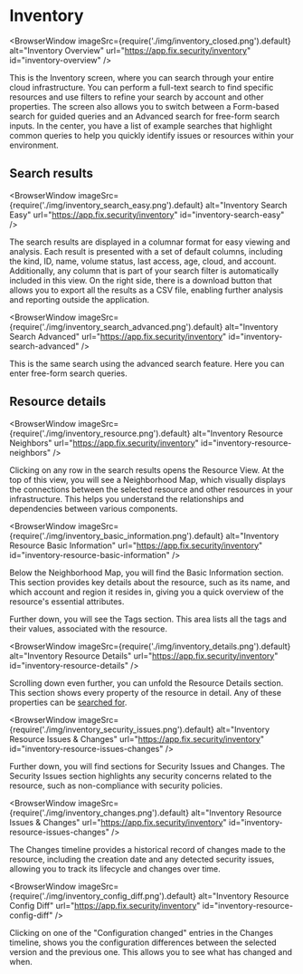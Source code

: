 # Inventory

<BrowserWindow 
    imageSrc={require('./img/inventory_closed.png').default}
    alt="Inventory Overview"
    url="https://app.fix.security/inventory"
    id="inventory-overview"
/>

This is the Inventory screen, where you can search through your entire cloud infrastructure. You can perform a full-text search to find specific resources and use filters to refine your search by account and other properties. The screen also allows you to switch between a Form-based search for guided queries and an Advanced search for free-form search inputs. In the center, you have a list of example searches that highlight common queries to help you quickly identify issues or resources within your environment.

## Search results

<BrowserWindow
    imageSrc={require('./img/inventory_search_easy.png').default}
    alt="Inventory Search Easy"
    url="https://app.fix.security/inventory"
    id="inventory-search-easy"
/>

The search results are displayed in a columnar format for easy viewing and analysis. Each result is presented with a set of default columns, including the kind, ID, name, volume status, last access, age, cloud, and account. Additionally, any column that is part of your search filter is automatically included in this view. On the right side, there is a download button that allows you to export all the results as a CSV file, enabling further analysis and reporting outside the application.

<BrowserWindow
    imageSrc={require('./img/inventory_search_advanced.png').default}
    alt="Inventory Search Advanced"
    url="https://app.fix.security/inventory"
    id="inventory-search-advanced"
/>

This is the same search using the advanced search feature. Here you can enter free-form search queries.

## Resource details

<BrowserWindow
    imageSrc={require('./img/inventory_resource.png').default}
    alt="Inventory Resource Neighbors"
    url="https://app.fix.security/inventory"
    id="inventory-resource-neighbors"
/>

Clicking on any row in the search results opens the Resource View. At the top of this view, you will see a Neighborhood Map, which visually displays the connections between the selected resource and other resources in your infrastructure. This helps you understand the relationships and dependencies between various components.

<BrowserWindow
    imageSrc={require('./img/inventory_basic_information.png').default}
    alt="Inventory Resource Basic Information"
    url="https://app.fix.security/inventory"
    id="inventory-resource-basic-information"
/>

Below the Neighborhood Map, you will find the Basic Information section. This section provides key details about the resource, such as its name, and which account and region it resides in, giving you a quick overview of the resource's essential attributes.

Further down, you will see the Tags section. This area lists all the tags and their values, associated with the resource.

<BrowserWindow 
    imageSrc={require('./img/inventory_details.png').default}
    alt="Inventory Resource Details"
    url="https://app.fix.security/inventory"
    id="inventory-resource-details"
/>

Scrolling down even further, you can unfold the Resource Details section. This section shows every property of the resource in detail. Any of these properties can be [searched for](../search-syntax/filters.mdx#selecting-nodes-by-predicate).

<BrowserWindow 
    imageSrc={require('./img/inventory_security_issues.png').default}
    alt="Inventory Resource Issues & Changes"
    url="https://app.fix.security/inventory"
    id="inventory-resource-issues-changes"
/>

Further down, you will find sections for Security Issues and Changes. The Security Issues section highlights any security concerns related to the resource, such as non-compliance with security policies.

<BrowserWindow 
    imageSrc={require('./img/inventory_changes.png').default}
    alt="Inventory Resource Issues & Changes"
    url="https://app.fix.security/inventory"
    id="inventory-resource-issues-changes"
/>

The Changes timeline provides a historical record of changes made to the resource, including the creation date and any detected security issues, allowing you to track its lifecycle and changes over time.

<BrowserWindow 
    imageSrc={require('./img/inventory_config_diff.png').default}
    alt="Inventory Resource Config Diff"
    url="https://app.fix.security/inventory"
    id="inventory-resource-config-diff"
/>

Clicking on one of the "Configuration changed" entries in the Changes timeline, shows you the configuration differences between the selected version and the previous one. This allows you to see what has changed and when.
